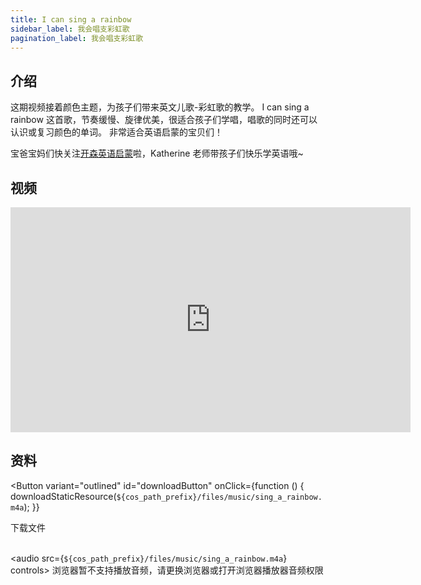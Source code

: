 ```yaml
---
title: I can sing a rainbow
sidebar_label: 我会唱支彩虹歌
pagination_label: 我会唱支彩虹歌
---
```




## 介绍

这期视频接着颜色主题，为孩子们带来英文儿歌-彩虹歌的教学。
I can sing a rainbow 这首歌，节奏缓慢、旋律优美，很适合孩子们学唱，唱歌的同时还可以认识或复习颜色的单词。
非常适合英语启蒙的宝贝们！

宝爸宝妈们快关注[开森英语启蒙](https://space.bilibili.com/20797715)啦，Katherine 老师带孩子们快乐学英语哦~

## 视频

<iframe
  src="https://player.bilibili.com/player.html?bvid=BV11y4y1o7JD&cid=1&page=1"
  scrolling="no"
  border="0"
  frameborder="no"
  framespacing="0"
  allowfullscreen="true"
  width="640"
  height="360"
></iframe>

## 资料

<Button
  variant="outlined"
  id="downloadButton"
  onClick={function () {
    downloadStaticResource(`${cos_path_prefix}/files/music/sing_a_rainbow.m4a`);
  }}
>
  下载文件
</Button>
<br />
<br />

<audio src={`${cos_path_prefix}/files/music/sing_a_rainbow.m4a`} controls>
  浏览器暂不支持播放音频，请更换浏览器或打开浏览器播放器音频权限
</audio>